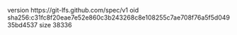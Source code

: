 version https://git-lfs.github.com/spec/v1
oid sha256:c31fc8f20eae7e52e860c3b243268c8e108255c7ae708f76a5f5d04935bd4537
size 38336
